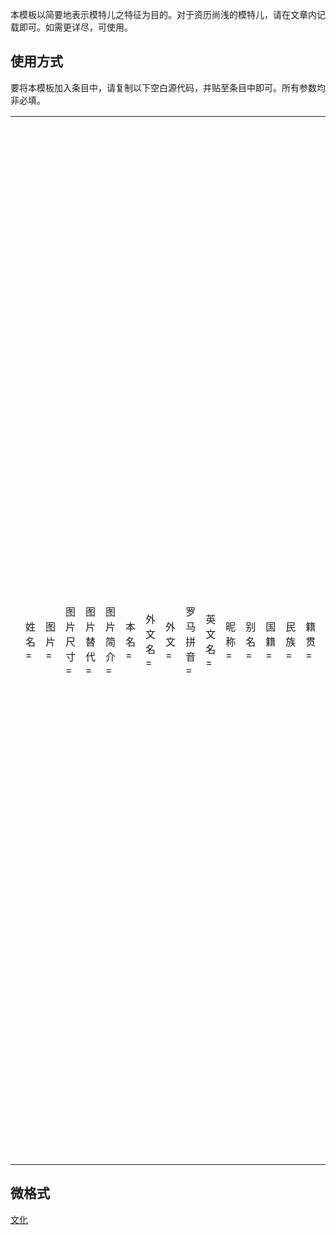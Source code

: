 <includeonly><!--
-->{{Ombox
| type = content
| image = [[File:Ambox warning orange.svg|40px|alt=|link=]]
| text = '''本模板仅限在[[模特儿]]相关条目中使用。'''<br /><small>根据[[维基百科:维基百科不是什么]]和[[维基百科:爱好者内容]]的规范，请勿在不存在模特儿生涯的艺人条目中使用本模板。如该模板已在此类条目中使用，模板内容将不会在条目中显示。</small>
}}<!--
-->{{esoteric}}{{使用艺人|main=Infobox model details}}<!-- 在這裡加入模板的保護標識 --></includeonly><noinclude>{{template doc page viewed directly}}</noinclude>
<!-- 在本行下編輯模板說明 -->
本模板以简要地表示模特儿之特征为目的。对于资历尚浅的模特儿，请在文章内记载即可。如需更详尽，可使用{{tl|艺人}}。
{{Pnex
 |姓名 |英文名
 |图片=Pessoa Neutra.svg |图片尺寸=220px |图片替代 |图片简介
 |本名 |外文名 |外文 |罗马拼音 |昵称 |别名
 |国籍 |民族 |籍贯
 |出生名 |出生日期 |出生地点
 |逝世日期 |逝世地点
 |职业 |教育程度
 |配偶 |亲属 |经纪公司 |网站
 |血型 |身高 |体重 |髮色 |瞳色 |三围 |腿长
 |女装尺码 |领码 |男装尺码 |鞋码
 |module |IMDb
}}

== 使用方式 ==
要将本模板加入条目中，请复制以下空白源代码，并贴至条目中即可。所有参数均非必填。
{| style="border:none; background:transparent; font-size:9pt"
|<pre>-{zh;zh-hans;zh-hant;|
{{Infobox model
| 姓名     = 
| 图片     = 
| 图片尺寸 = 
| 图片替代 = 
| 图片简介 = 
| 本名     = 
| 外文名   = 
| 外文     = 
| 罗马拼音 = 
| 英文名   = 
| 昵称     = 
| 别名     = 
| 国籍     = 
| 民族     = 
| 籍贯     = 
| 出生名   = 
| 出生日期 = 
| 出生地点 = 
| 逝世日期 = 
| 逝世地点 = 
| 职业     = 
| 教育程度 = 
| 配偶     = 
| 亲属     = 
| 经纪公司 = 
| 网站     = 
| 血型     = 
| 身高     = 
| 体重     = 
| 髮色     = 
| 瞳色     = 
| 三围     = 
| 腿长     = 
| 女装尺码 = 
| 领码     = 
| 男装尺码 = 
| 鞋码     = 
| module   = 
| IMDb     = 
}}}-
</pre>

|<pre>-{zh;zh-hans;zh-hant;|
{{Infobox model
| name         = 
| image        = 
| image_size   = 
| alt          = 
| caption      = 
| real_name    = 
| foreign_name = 
| fnamelang    = 
| romaji       = 
| English_name = 
| nickname     = 
| other_names  = 
| nationality  = 
| people       = 
| hometown     = 
| birth_name   = 
| birth_date   = 
| birth_place  = 
| death_date   = 
| death_place  = 
| occupation   = 
| education    = 
| spouse       = 
| relatives    = 
| agentcompany = 
| website      = 
| blood_type   = 
| height       = 
| weight       = 
| hair_colour  = 
| eye_colour   = 
| measurements = 
| inseam       = 
| dress_size   = 
| collar       = 
| suit         = 
| shoe_size    = 
| module       = 
| IMDb         = 
}}}-
</pre>

|<pre>-{zh;zh-hans;zh-hant;|

模特儿的中文姓名或译名。若没填，会以条目名代替。请尽量使用中文。
图片文件名，无需加“File:”前缀，建议使用自由版权图像。
图片尺寸，填写格式：Npx。
图片的替代文本。
图片说明。
真正、正式的姓名。如果模特儿的艺名和本名一样，则此栏可以略过。
根据其国家语系的名字，非拉丁字母系的外文名（如日文，韩文或俄文等）。
指明外文名之语系，以正确显示文字（如日文、韩文、俄文等）。
非拉丁字母语系（如中文、日文、韩文、俄文等）的拉丁字母拼法。
英语名称，或拉丁字母语系的名字。
知名的昵称或绰号，多于一个时请用“、”做分隔。
曾使用或在外地发展时所使用的艺名。
所属国籍（国家），建议使用“{{国家地区模板}} ”。
所属民族。
家乡或籍贯。
出生时的姓名，原则上视同本名，但本名未必是出生名。
出生日期，使用{{Birth date and age}}（在世）或{{birth date}}（过世）模板。
出生地，可使用“{{国家地区模板}} 地区名”的格式。
逝世日期，格式同出生日期，使用{{Death date and age}}模板。
逝世地点，格式同出生地点。
所从事的职业，多于一个时请用“、”做分隔。
最高教育程度，若有多个高等教育学位可用<br />罗列。
配偶姓名，使用{{marriage}}模板。请勿填写只是在交往中，没有正式婚姻关系者。
亲属姓名，并注明与模特儿之关系。具相关知名度（通常是指有维基条目者）才建议列出。
所属的经纪公司。
官方网站。使用{{URL}}以{{URL|www.example.com}}的形式。
模特儿的血型，使用ABO血型系统。
模特儿的身高，使用{{height}}模板。
模特儿的体重，使用{{weight}}模板。
模特儿头发的颜色。
模特儿眼睛的颜色。
模特儿的三围尺寸，即“胸围 - 腰围 - 臀围”尺寸，如“84 - 61 - 86”。
模特儿的腿长。
若此人物为女模特儿，请填入所穿着的女装尺码。
若此人物为男模特儿，请填入其上衣领码。
若此人物为男模特儿，请填入所穿着的男装尺码。
模特儿的鞋码。
用于嵌套其他信息框模板。
模特儿在IMDb的编号。
}-
</pre>
|}

== 微格式 ==
{{UF-hcard-person}}

<includeonly>
[[Category:人物信息框模板|文化]]
</includeonly>
